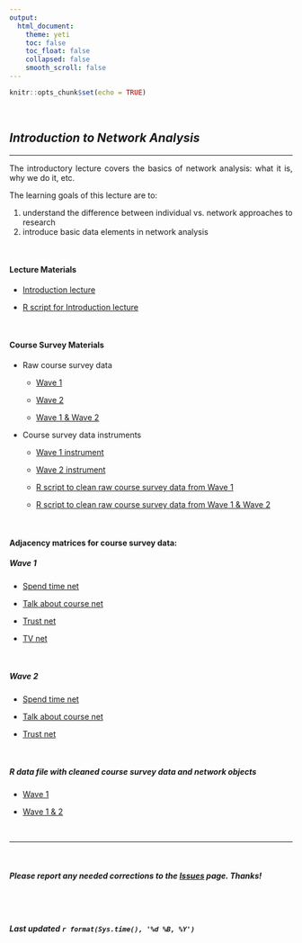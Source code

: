 ```yaml
---
output: 
  html_document:
    theme: yeti
    toc: false
    toc_float: false
    collapsed: false
    smooth_scroll: false
---
```


<style>
body {
text-align: justify}
</style>

```r
knitr::opts_chunk$set(echo = TRUE)
```

<br>

## *Introduction to Network Analysis*  
____

The introductory lecture covers the basics of network analysis: what it is, why we do it, etc. 

The learning goals of this lecture are to:   

  1) understand the difference between individual vs. network approaches to research   
  2) introduce basic data elements in network analysis

<br>


#### Lecture Materials

 + [Introduction lecture](_lectures/lecture-01-introduction.pdf) 
 
 + [R script for Introduction lecture](_lecture_syntax/intro.lecture.syntax.R)

<br>

#### Course Survey Materials

 + Raw course survey data
   + [Wave 1](_data/crj_605_networks_spring_2019_class_survey_data_w1.csv)
   
   + [Wave 2](_data/crj_605_networks_spring_2019_class_survey_data_w2.csv)
   
   + [Wave 1 & Wave 2](_data/crj_605_networks_spring_2019_class_survey_data_w1_w2.csv)
 
 
  + Course survey data instruments
    + [Wave 1 instrument](_course_survey/crj_605_networks_spring_2019_class_survey_w1.pdf) 
    
    + [Wave 2 instrument](_course_survey/crj_605_networks_spring_2019_class_survey_w2.pdf)
    
    + [R script to clean raw course survey data from Wave 1](_course_survey_syntax/crj_605_networks_spring_2019_class_survey_w1_cleaning_syntax.R)
    
    + [R script to clean raw course survey data from Wave 1 & Wave 2](_course_survey_syntax/crj_605_networks_spring_2019_class_survey_w1_w2_cleaning_syntax.R)
 
<br>
 
#### Adjacency matrices for course survey data:

##### Wave 1

  + [Spend time net](_data/crj_605_networks_spring_2019_spend_time_w1_adjacency.csv)
  
  + [Talk about course net](_data/crj_605_networks_spring_2019_talk_course_w1_adjacency.csv)
  
  + [Trust net](_data/crj_605_networks_spring_2019_trust_w1_adjacency.csv)
  
  + [TV net](_data/crj_605_networks_spring_2019_tv_w1_adjacency.csv)

<br>

##### Wave 2

  + [Spend time net](_data/crj_605_networks_spring_2019_spend_time_w2_adjacency.csv)
  
  + [Talk about course net](_data/crj_605_networks_spring_2019_talk_course_w2_adjacency.csv)
  
  + [Trust net](_data/crj_605_networks_spring_2019_trust_w2_adjacency.csv)

<br>  

##### R data file with cleaned course survey data and network objects
  
  + [Wave 1](_data/crj_605_networks_spring_2019_class_survey_data_w1.rdata)
  
  + [Wave 1 & 2](_data/crj_605_networks_spring_2019_class_survey_data_w1_w2.rdata)

<br>

____

<br>

##### ***Please*** report any needed corrections to the [Issues](https://github.com/jacobtnyoung/SAND/issues) page. Thanks!

<br>
<br>


###### ***Last updated `r format(Sys.time(), '%d %B, %Y')`***